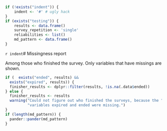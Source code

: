 ```r
if (!exists("indent")) {
	indent <- '#' # ugly hack
}
if (exists("testing")) {
	results <- data.frame()
	survey_repetition <- 'single'
	reliabilities <- list()
	md_pattern <- data.frame()
}
```


`r indent`# Missingness report

Among those who finished the survey. Only variables that have missings are shown.

```r
if (  exists("ended", results) &&
  exists("expired", results)) {
  finisher_results <- dplyr::filter(results, !is.na(.data$ended))
} else {
  finisher_results <- results
  warning("Could not figure out who finished the surveys, because the ",
          "variables expired and ended were missing.")
}
if (length(md_pattern)) {
  pander::pander(md_pattern)
}
```
